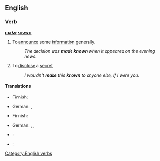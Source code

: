 ==English==

===Verb===
'''[[make]] [[known]]'''

# To [[announce]] some [[information]] generally. 
#: ''The decision was '''made known''' when it appeared on the evening news.''
# To [[disclose]] a [[secret]].
#: ''I wouldn't '''make''' this '''known''' to anyone else, if I were you.''

====Translations====
{{trans-top|to announce generally}}
* Finnish: {{t+|fi|julkistaa}}
{{trans-mid}}
* German: {{t-|de|bekanntmachen}}, {{t+|de|verkünden}}
{{trans-bottom}}

{{trans-top|to disclose a secret}}
* Finnish: {{t+|fi|paljastaa}}
{{trans-mid}}
* German: {{t+|de|verraten}}, {{t-|de|ausplaudern}}, {{t-|de|weitersagen}}
{{trans-bottom}}

{{checktrans-top}}
* {{ttbc|Esperanto}}: {{t-|eo|konigi}}
* {{ttbc|Spanish}}: {{t+|es|anunciar}}
{{trans-bottom}}

[[Category:English verbs]]